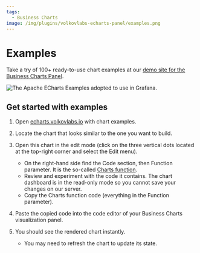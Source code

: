 ```yaml
---
tags:
  - Business Charts
image: /img/plugins/volkovlabs-echarts-panel/examples.png
---
```



# Examples

Take a try of 100+ ready-to-use chart examples at our [demo site for the Business Charts Panel](https://echarts.volkovlabs.io).

<Image
  title="The Apache ECharts Examples adopted to use in Grafana."
  src="/img/plugins/volkovlabs-echarts-panel/examples.png"
/>

## Get started with examples

1. Open [echarts.volkovlabs.io](https://echarts.volkovlabs.io) with chart examples.
2. Locate the chart that looks similar to the one you want to build.
3. Open this chart in the edit mode (click on the three vertical dots located at the top-right corner and select the Edit menu).

   - On the right-hand side find the Code section, then Function parameter. It is the so-called [Charts function](/plugins/volkovlabs-echarts-panel/options/).
   - Review and experiment with the code it contains. The chart dashboard is in the read-only mode so you cannot save your changes on our server.
   - Copy the Charts function code (everything in the Function parameter).

4. Paste the copied code into the code editor of your Business Charts visualization panel.
5. You should see the rendered chart instantly.

   - You may need to refresh the chart to update its state.
